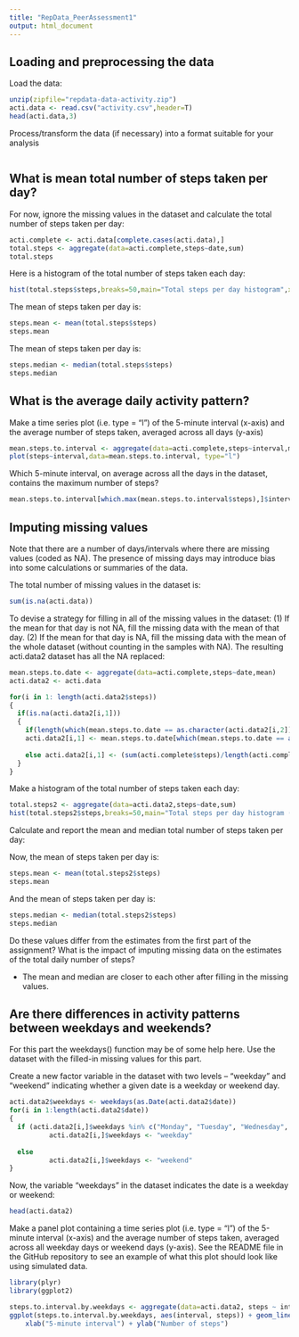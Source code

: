```yaml
---
title: "RepData_PeerAssessment1"
output: html_document
---
```


## Loading and preprocessing the data

Load the data:

```r
unzip(zipfile="repdata-data-activity.zip")
acti.data <- read.csv("activity.csv",header=T)
head(acti.data,3)
```

Process/transform the data (if necessary) into a format suitable for your analysis

```r

```

## What is mean total number of steps taken per day?

For now, ignore the missing values in the dataset and calculate the total number of steps taken per day:

```r
acti.complete <- acti.data[complete.cases(acti.data),]
total.steps <- aggregate(data=acti.complete,steps~date,sum)
total.steps
```

Here is a histogram of the total number of steps taken each day:

```r
hist(total.steps$steps,breaks=50,main="Total steps per day histogram",xlab="steps")
```

The mean of steps taken per day is:
```r
steps.mean <- mean(total.steps$steps)
steps.mean
```

The mean of steps taken per day is:
```r
steps.median <- median(total.steps$steps)
steps.median
```

## What is the average daily activity pattern?

Make a time series plot (i.e. type = "l") of the 5-minute interval (x-axis) and the average number of steps taken, averaged across all days (y-axis)

```r
mean.steps.to.interval <- aggregate(data=acti.complete,steps~interval,mean)
plot(steps~interval,data=mean.steps.to.interval, type="l")
```

Which 5-minute interval, on average across all the days in the dataset, contains the maximum number of steps?

```r
mean.steps.to.interval[which.max(mean.steps.to.interval$steps),]$interval
```


## Imputing missing values

Note that there are a number of days/intervals where there are missing values (coded as NA). The presence of missing days may introduce bias into some calculations or summaries of the data.

The total number of missing values in the dataset is:

```r
sum(is.na(acti.data))
```

To devise a strategy for filling in all of the missing values in the dataset:
(1) If the mean for that day is not NA, fill the missing data with the mean of that day.
(2) If the mean for that day is NA, fill the missing data with the mean of the whole dataset (without counting in the samples with NA).
The resulting acti.data2 dataset has all the NA replaced:

```r
mean.steps.to.date <- aggregate(data=acti.complete,steps~date,mean)
acti.data2 <- acti.data

for(i in 1: length(acti.data2$steps))
{
  if(is.na(acti.data2[i,1])) 
  {
    if(length(which(mean.steps.to.date == as.character(acti.data2[i,2]))) > 0)
    acti.data2[i,1] <- mean.steps.to.date[which(mean.steps.to.date == as.character(acti.data2[i,2])),2]
    
    else acti.data2[i,1] <- (sum(acti.complete$steps)/length(acti.complete$steps))
  }
}
```


Make a histogram of the total number of steps taken each day:

```r
total.steps2 <- aggregate(data=acti.data2,steps~date,sum)
hist(total.steps2$steps,breaks=50,main="Total steps per day histogram (NA filled)",xlab="steps")
```

Calculate and report the mean and median total number of steps taken per day:

Now, the mean of steps taken per day is:
```r
steps.mean <- mean(total.steps2$steps)
steps.mean
```

And the mean of steps taken per day is:
```r
steps.median <- median(total.steps2$steps)
steps.median
```

Do these values differ from the estimates from the first part of the assignment? What is the impact of imputing missing data on the estimates of the total daily number of steps?

  - The mean and median are closer to each other after filling in the missing values.

## Are there differences in activity patterns between weekdays and weekends?

For this part the weekdays() function may be of some help here. Use the dataset with the filled-in missing values for this part.

Create a new factor variable in the dataset with two levels – “weekday” and “weekend” indicating whether a given date is a weekday or weekend day.

```r
acti.data2$weekdays <- weekdays(as.Date(acti.data2$date))
for(i in 1:length(acti.data2$date))
{
  if (acti.data2[i,]$weekdays %in% c("Monday", "Tuesday", "Wednesday", "Thursday", "Friday"))
          acti.data2[i,]$weekdays <- "weekday"
  
  else   
          acti.data2[i,]$weekdays <- "weekend"
}

```

Now, the variable "weekdays" in the dataset indicates the date is a weekday or weekend:

```r
head(acti.data2)
```

Make a panel plot containing a time series plot (i.e. type = "l") of the 5-minute interval (x-axis) and the average number of steps taken, averaged across all weekday days or weekend days (y-axis). See the README file in the GitHub repository to see an example of what this plot should look like using simulated data.

```r
library(plyr)
library(ggplot2)

steps.to.interval.by.weekdays <- aggregate(data=acti.data2, steps ~ interval + weekdays, mean)
ggplot(steps.to.interval.by.weekdays, aes(interval, steps)) + geom_line() + facet_grid(weekdays ~ .) +
    xlab("5-minute interval") + ylab("Number of steps")
```




